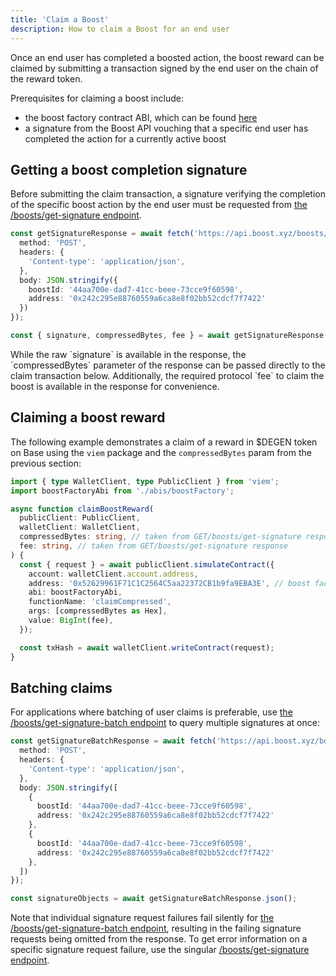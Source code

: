 ```yaml
---
title: 'Claim a Boost'
description: How to claim a Boost for an end user
---
```


Once an end user has completed a boosted action, the boost reward can be claimed by submitting a transaction signed by the end user on the chain of the reward token.

Prerequisites for claiming a boost include:

* the boost factory contract ABI, which can be found [here](https://github.com/rabbitholegg/questdk/blob/main/src/abi/quest-factory.ts)
* a signature from the Boost API vouching that a specific end user has completed the action for a currently active boost

## Getting a boost completion signature

Before submitting the claim transaction, a signature verifying the completion of the specific boost action by the end user must be requested from [the /boosts/get-signature endpoint](/v1/api-reference/boosts/signature).

```typescript
const getSignatureResponse = await fetch('https://api.boost.xyz/boosts/get-signature', {
  method: 'POST',
  headers: {
    'Content-type': 'application/json',
  },
  body: JSON.stringify({
    boostId: '44aa700e-dad7-41cc-beee-73cce9f60598',
    address: '0x242c295e88760559a6ca8e8f02bb52cdcf7f7422'
  })
});

const { signature, compressedBytes, fee } = await getSignatureResponse.json();
```

<Tip>
    While the raw `signature` is available in the response, the `compressedBytes` parameter of the response can be passed directly to the claim transaction below. Additionally, the required protocol `fee` to claim the boost is available in the response for convenience.
</Tip>

## Claiming a boost reward

The following example demonstrates a claim of a reward in $DEGEN token on Base using the `viem` package and the `compressedBytes` param from the previous section:

```typescript
import { type WalletClient, type PublicClient } from 'viem';
import boostFactoryAbi from './abis/boostFactory';

async function claimBoostReward(
  publicClient: PublicClient,
  walletClient: WalletClient,
  compressedBytes: string, // taken from GET/boosts/get-signature response
  fee: string, // taken from GET/boosts/get-signature response
) {
  const { request } = await publicClient.simulateContract({
    account: walletClient.account.address,
    address: '0x52629961F71C1C2564C5aa22372CB1b9fa9EBA3E', // boost factory contract
    abi: boostFactoryAbi,
    functionName: 'claimCompressed',
    args: [compressedBytes as Hex],
    value: BigInt(fee),
  });

  const txHash = await walletClient.writeContract(request);
}
```

## Batching claims

[//]: # (TODO: update get-signature-batch link once API reference is updated)
For applications where batching of user claims is preferable, use [the /boosts/get-signature-batch endpoint](https://api.boost.xyz/docs#tag/boosts/paths/\~1boosts\~1get-signature-batch/post) to query multiple signatures at once:

```typescript
const getSignatureBatchResponse = await fetch('https://api.boost.xyz/boosts/get-signature-batch', {
  method: 'POST',
  headers: {
    'Content-type': 'application/json',
  },
  body: JSON.stringify([
    {
      boostId: '44aa700e-dad7-41cc-beee-73cce9f60598',
      address: '0x242c295e88760559a6ca8e8f02bb52cdcf7f7422'
    },
    {
      boostId: '44aa700e-dad7-41cc-beee-73cce9f60598',
      address: '0x242c295e88760559a6ca8e8f02bb52cdcf7f7422'
    },
  ])
});

const signatureObjects = await getSignatureBatchResponse.json();
```

[//]: # (TODO: update get-signature-batch link once API reference is updated)
<Tip>
    Note that individual signature request failures fail silently for [the /boosts/get-signature-batch endpoint](https://api.boost.xyz/docs#tag/boosts/paths/\~1boosts\~1get-signature-batch/post), resulting in the failing signature requests being omitted from the response.
    To get error information on a specific signature request failure, use the singular [/boosts/get-signature endpoint](/v1/api-reference/boosts/signature).
</Tip>
